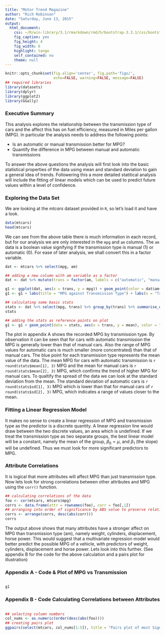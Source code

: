 ```yaml
---
title: "Motor Trend Magazine"
author: "Rich Robinson"
date: "Saturday, June 13, 2015"
output:
  html_document:
    css: ~/R/win-library/3.1/rmarkdown/rmd/h/bootstrap-3.3.1/css/bootstrap.css
    fig_caption: yes
    fig_height: 4
    fig_width: 6
    highlight: tango
    self_contained: no
    theme: null
---
```

```r
knitr::opts_chunk$set(fig.align='center', fig.path='figs/',
                      echo=FALSE, warning=FALSE, message=FALSE)
## required libraries
library(datasets)
library(dplyr)
library(ggplot2)
library(GGally)

```

### Executive Summary

This analysis explores the relationship between the transmission type of cars and the affect this has on fuel efficiency, measured in Miles per gallon (MPG). In particular the analysis needs to address the following points:

* Is an automatic or manual transmission better for MPG?
* Quantify the difference in MPG between manual and automatic transmissions

To answer the above questions the analysis will first look into the basic statistical properties of the data using mean and standard deviation to gain a general idea of trends. Followering this a more detailed statitical analysis will include the fitting of linear models which can be used to predict future values within a level of confidence.

### Exploring the Data Set

We are looking at the *mtcars* dataset provided in `R`, so let's load it and have a look.

```r
data(mtcars)
head(mtcars)
```
We can see from the above table there is much information in each record, but for our analysis we are only interested in the `mpg` and `am` columns. The `am` data is a boolean value signifying if the transmission type is manual (1) or automatic (0). For ease of later analysis, we shall convert this in a factor variable.
```r
dat <- mtcars %>% select(mpg, am)

## adding a new column with am variable as a factor
dat <- dat %>% mutate(trans = factor(am, labels = c("automatic", "manual")))

g1 <- ggplot(dat, aes(x = trans, y = mpg)) + geom_point(color = dat$am+2)
g1 <- g1 + labs(title = "MPG against Transmission Type") + labs(x = "Transmission Type") + labs(y = "Miles per Gallon (MPG)")

## calculating some basic stats
stats <- dat %>% select(mpg, trans) %>% group_by(trans) %>% summarise_each(funs(mean, sd))
stats

## adding the stats as reference points on plot
g1 <- g1 + geom_point(data = stats, aes(x = trans, y = mean), color = "blue", size = 3)

```

The plot in appendix A shows the recorded MPG by transmission type. By observation it can be seen that for cars with automatic transmission the MPG is generally lower than that of manual cars. Also the range of MPG values for automatic cars is much smaller (more concentrated) than that of manual cars. The blue point for each transmission type represents the mean value of the data. The mean MPG for cars with automatic transmission is `r round(stats$mean[1], 3)` MPG and the mean for manual cars is `r round(stats$mean[2], 3)` MPG, which confirms the trend of higher MPG for manual cars. To qualtify the spread of the data we can look at the standard deviation from the mean. The standard deviation of automatic cars is `r round(stats$sd[1], 3)` MPG which is lower than that for manual cars of `r round(stats$sd[2], 3)` MPG, which indicates a range of values closer to the mean.

### Fitting a Linear Regression Model

It makes no sense to create a linear regression of MPG and transmission type as the predictor is a discrete quantity. A linear regression line would draw between the two discrete values, an area which is undefined. If we treat the transmission type as two separate groups, the best linear model will be a constant, namely the mean of the group, $\beta_0 = \mu$, and $\beta_1$ (the slope) will be undefined. Thus we must look for more significant predictors to MPG.

### Attribute Correlations

It is logical that more attributes will affect MPG than just transmission type. Now lets look for strong correlations between other attributes and MPG using the `corr()` function.

```r
## calculating correlations of the data
foo <- cor(mtcars, mtcars$mpg)
corrs <- data.frame(attr = rownames(foo), corr = foo[,1])
## arranging into order of significance by ABS value to preserve relationship (positive or negative)
corrs <- arrange(corrs, desc(abs(corr)))
corrs
```

The output above shows that many attributes have a stronger affect on MPG than transmission type (am), namely weight, cylinders, displacement, horse power. This would suggest that a multivariate regression model would better predict the possible MPG of a vehicle, with predictors of weight, cylinders, displacement and horse power. Lets look into this further. (See appendix B for the code for the above calculation and a pairs plot for illustration)

### Appendix A - Code & Plot of MPG vs Transmission
```r
```
```r
g1
```

### Appendix B - Code Calculating Correlations between Attributes
```r
```
```r
## selecting column numbers
col_nums <- as.numeric(order(desc(abs(foo))))
## creating pairs plot
ggpairs(select(mtcars, col_nums[1:5]), title = "Pairs plot of most Significant Attributes towards MPG")
```